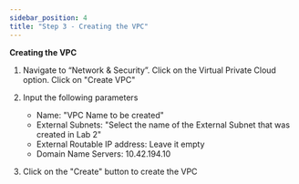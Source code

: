 ```yaml
---
sidebar_position: 4
title: "Step 3 - Creating the VPC"
---
```





      

**Creating the VPC**

1.  Navigate to “Network & Security”. Click on the Virtual Private Cloud option. Click on "Create VPC"
2.  Input the following parameters 
    - Name:                 "VPC Name to be created"
    - External Subnets:     "Select the name of the External Subnet that was created in Lab 2"
    - External Routable IP address: Leave it empty
    - Domain Name Servers:  10.42.194.10
    
3.  Click on the "Create" button to create the VPC 


